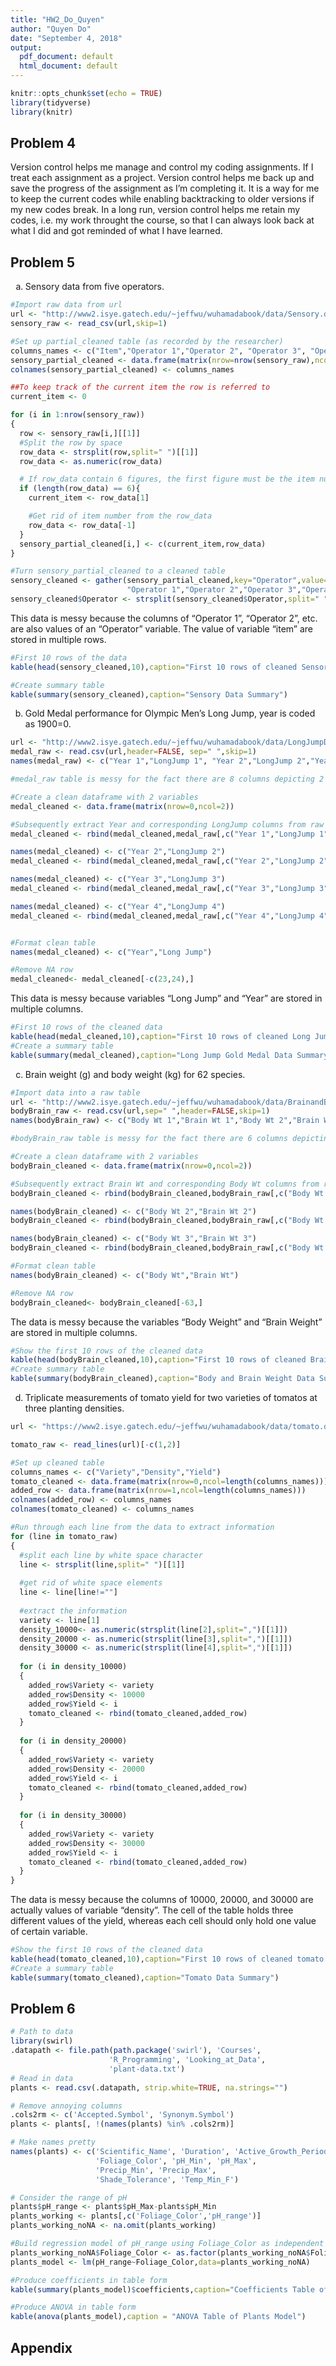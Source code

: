 ```yaml
---
title: "HW2_Do_Quyen"
author: "Quyen Do"
date: "September 4, 2018"
output:
  pdf_document: default
  html_document: default
---
```


```r
knitr::opts_chunk$set(echo = TRUE)
library(tidyverse)
library(knitr)

```
## Problem 4

Version control helps me manage and control my coding assignments. If I treat each assignment as a project. Version control helps me back up and save the progress of the assignment as I'm completing it. It is a way for me to keep the current codes while enabling backtracking to older versions if my new codes break. In a long run, version control helps me retain my codes, i.e. my work throught the course, so that I can always look back at what I did and got reminded of what I have learned. 

## Problem 5

a. Sensory data from five operators.    
 
```r

#Import raw data from url
url <- "http://www2.isye.gatech.edu/~jeffwu/wuhamadabook/data/Sensory.dat"
sensory_raw <- read_csv(url,skip=1)

#Set up partial_cleaned table (as recorded by the researcher)
columns_names <- c("Item","Operator 1","Operator 2", "Operator 3", "Operator 4","Operator 5")
sensory_partial_cleaned <- data.frame(matrix(nrow=nrow(sensory_raw),ncol=length(columns_names)))
colnames(sensory_partial_cleaned) <- columns_names

##To keep track of the current item the row is referred to
current_item <- 0

for (i in 1:nrow(sensory_raw))
{
  row <- sensory_raw[i,][[1]]
  #Split the row by space
  row_data <- strsplit(row,split=" ")[[1]]
  row_data <- as.numeric(row_data)

  # If row_data contain 6 figures, the first figure must be the item number of that row and the next few rows
  if (length(row_data) == 6){
    current_item <- row_data[1]

    #Get rid of item number from the row_data
    row_data <- row_data[-1]
  }
  sensory_partial_cleaned[i,] <- c(current_item,row_data)
}

#Turn sensory_partial_cleaned to a cleaned table
sensory_cleaned <- gather(sensory_partial_cleaned,key="Operator",value="Measurement",
                          "Operator 1","Operator 2","Operator 3","Operator 4","Operator 5")
sensory_cleaned$Operator <- strsplit(sensory_cleaned$Operator,split=" ")[[1]][2]

```

This data is messy because the columns of "Operator 1", "Operator 2", etc. are also values of an "Operator" variable. The value of variable "item" are stored in multiple rows. 

```r
#First 10 rows of the data
kable(head(sensory_cleaned,10),caption="First 10 rows of cleaned Sensory data")

#Create summary table
kable(summary(sensory_cleaned),caption="Sensory Data Summary")

```

b. Gold Medal performance for Olympic Men's Long Jump, year is coded as 1900=0.  

```r
url <- "http://www2.isye.gatech.edu/~jeffwu/wuhamadabook/data/LongJumpData.dat"
medal_raw <- read.csv(url,header=FALSE, sep=" ",skip=1)
names(medal_raw) <- c("Year 1","LongJump 1", "Year 2","LongJump 2","Year 3", "LongJump 3","Year 4","LongJump 4")

#medal_raw table is messy for the fact there are 8 columns depicting 2 variables. The 4 Year columns need to be stacked on top of each other for Year variable, likewise with LongJump columns

#Create a clean dataframe with 2 variables
medal_cleaned <- data.frame(matrix(nrow=0,ncol=2))

#Subsequently extract Year and corresponding LongJump columns from raw table and bind them onto the clean table
medal_cleaned <- rbind(medal_cleaned,medal_raw[,c("Year 1","LongJump 1")])

names(medal_cleaned) <- c("Year 2","LongJump 2")
medal_cleaned <- rbind(medal_cleaned,medal_raw[,c("Year 2","LongJump 2")])

names(medal_cleaned) <- c("Year 3","LongJump 3")
medal_cleaned <- rbind(medal_cleaned,medal_raw[,c("Year 3","LongJump 3")])

names(medal_cleaned) <- c("Year 4","LongJump 4")
medal_cleaned <- rbind(medal_cleaned,medal_raw[,c("Year 4","LongJump 4")])


#Format clean table
names(medal_cleaned) <- c("Year","Long Jump")

#Remove NA row
medal_cleaned<- medal_cleaned[-c(23,24),]
```

This data is messy because variables "Long Jump" and "Year" are stored in multiple columns. 
```r
#First 10 rows of the cleaned data
kable(head(medal_cleaned,10),caption="First 10 rows of cleaned Long Jump data")
#Create a summary table
kable(summary(medal_cleaned),caption="Long Jump Gold Medal Data Summary")
```

c. Brain weight (g) and body weight (kg) for 62 species.    

```r

#Import data into a raw table
url <- "http://www2.isye.gatech.edu/~jeffwu/wuhamadabook/data/BrainandBodyWeight.dat"
bodyBrain_raw <- read.csv(url,sep=" ",header=FALSE,skip=1)
names(bodyBrain_raw) <- c("Body Wt 1","Brain Wt 1","Body Wt 2","Brain Wt 2","Body Wt 3","Brain Wt 3")

#bodyBrain_raw table is messy for the fact there are 6 columns depicting 2 variables. The 3 Body Wt columns need to be stacked on top of each other for Body Wt variable, likewise with Brain Wt columns

#Create a clean dataframe with 2 variables
bodyBrain_cleaned <- data.frame(matrix(nrow=0,ncol=2))

#Subsequently extract Brain Wt and corresponding Body Wt columns from raw table and bind them onto the clean table
bodyBrain_cleaned <- rbind(bodyBrain_cleaned,bodyBrain_raw[,c("Body Wt 1","Brain Wt 1")])

names(bodyBrain_cleaned) <- c("Body Wt 2","Brain Wt 2")
bodyBrain_cleaned <- rbind(bodyBrain_cleaned,bodyBrain_raw[,c("Body Wt 2","Brain Wt 2")])

names(bodyBrain_cleaned) <- c("Body Wt 3","Brain Wt 3")
bodyBrain_cleaned <- rbind(bodyBrain_cleaned,bodyBrain_raw[,c("Body Wt 3","Brain Wt 3")])

#Format clean table
names(bodyBrain_cleaned) <- c("Body Wt","Brain Wt")

#Remove NA row
bodyBrain_cleaned<- bodyBrain_cleaned[-63,]
```
The data is messy because the variables "Body Weight" and "Brain Weight" are stored in multiple columns.
```r
#Show the first 10 rows of the cleaned data
kable(head(bodyBrain_cleaned,10),caption="First 10 rows of cleaned Brain Wt and Body Wt Data")
#Create summary table
kable(summary(bodyBrain_cleaned),caption="Body and Brain Weight Data Summary")
```


d. Triplicate measurements of tomato yield for two varieties of tomatos at three planting densities.  

```r
url <- "https://www2.isye.gatech.edu/~jeffwu/wuhamadabook/data/tomato.dat"

tomato_raw <- read_lines(url)[-c(1,2)]

#Set up cleaned table
columns_names <- c("Variety","Density","Yield")
tomato_cleaned <- data.frame(matrix(nrow=0,ncol=length(columns_names)))
added_row <- data.frame(matrix(nrow=1,ncol=length(columns_names)))
colnames(added_row) <- columns_names
colnames(tomato_cleaned) <- columns_names

#Run through each line from the data to extract information
for (line in tomato_raw)
{
  #split each line by white space character
  line <- strsplit(line,split=" ")[[1]]
  
  #get rid of white space elements
  line <- line[line!=""]
  
  #extract the information
  variety <- line[1]
  density_10000<- as.numeric(strsplit(line[2],split=",")[[1]])
  density_20000 <- as.numeric(strsplit(line[3],split=",")[[1]])
  density_30000 <- as.numeric(strsplit(line[4],split=",")[[1]])
  
  for (i in density_10000)
  {
    added_row$Variety <- variety
    added_row$Density <- 10000
    added_row$Yield <- i
    tomato_cleaned <- rbind(tomato_cleaned,added_row)
  }
  
  for (i in density_20000)
  {
    added_row$Variety <- variety
    added_row$Density <- 20000
    added_row$Yield <- i
    tomato_cleaned <- rbind(tomato_cleaned,added_row)
  }
  
  for (i in density_30000)
  {
    added_row$Variety <- variety
    added_row$Density <- 30000
    added_row$Yield <- i
    tomato_cleaned <- rbind(tomato_cleaned,added_row)
  }
}
```
The data is messy because the columns of 10000, 20000, and 30000 are actually values of variable "density". The cell of the table holds three different values of the yield, whereas each cell should only hold one value of certain variable.

```r
#Show the first 10 rows of the cleaned data
kable(head(tomato_cleaned,10),caption="First 10 rows of cleaned tomato data")
#Create a summary table
kable(summary(tomato_cleaned),caption="Tomato Data Summary")

```


## Problem 6

```r

# Path to data
library(swirl)
.datapath <- file.path(path.package('swirl'), 'Courses',
                      'R_Programming', 'Looking_at_Data',
                      'plant-data.txt')
# Read in data
plants <- read.csv(.datapath, strip.white=TRUE, na.strings="")

# Remove annoying columns
.cols2rm <- c('Accepted.Symbol', 'Synonym.Symbol')
plants <- plants[, !(names(plants) %in% .cols2rm)]

# Make names pretty
names(plants) <- c('Scientific_Name', 'Duration', 'Active_Growth_Period',
                   'Foliage_Color', 'pH_Min', 'pH_Max',
                   'Precip_Min', 'Precip_Max',
                   'Shade_Tolerance', 'Temp_Min_F')

# Consider the range of pH
plants$pH_range <- plants$pH_Max-plants$pH_Min
plants_working <- plants[,c('Foliage_Color','pH_range')]
plants_working_noNA <- na.omit(plants_working)

#Build regression model of pH_range using Foliage_Color as independent variable
plants_working_noNA$Foliage_Color <- as.factor(plants_working_noNA$Foliage_Color)
plants_model <- lm(pH_range~Foliage_Color,data=plants_working_noNA)
```
```r
#Produce coefficients in table form
kable(summary(plants_model)$coefficients,caption="Coefficients Table of Plants Model")

#Produce ANOVA in table form
kable(anova(plants_model),caption = "ANOVA Table of Plants Model")

```
## Appendix
```r
```
